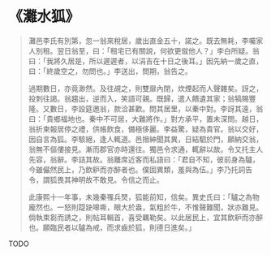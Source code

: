 # 《灘水狐》

> 灘邑李氏有別第，忽一翁來稅居，歲出直金五十，諾之。既去無耗，李囑家人別租。翌日翁至，曰：「租宅已有關說，何欲更僦他人？」李白所疑。翁曰：「我將久居是，所以遲遲者，以涓吉在十日之後耳。」因先納一歲之直，曰：「終歲空之，勿問也。」李送出，問期，翁告之。
>
> 過期數日，亦竟渺然。及往覘之，則雙扉內閉，炊煙起而人聲雜矣。訝之，投刺往謁。翁趨出，逆而入，笑語可親。既歸，遣人饋遺其家；翁犒賜豐隆。又數日，李設筵邀翁，款洽甚歡。問其居里，以秦中對。李訝其遠，翁曰：「貴鄉福地也。秦中不可居，大難將作。」對方承平，置未深問。越日，翁折柬報居停之禮，供帳飲食，備極侈麗。李益驚，疑為貴官。翁以交好，因自言為狐。李駭絕，逢人輒道。邑搢紳聞其異，日結駟於門，願納交翁，翁無不傴僂接見。漸而郡官亦時還往。獨邑令求通，輒辭以故。令又托主人先容，翁辭。李詰其故。翁離席近客而私語曰：「君自不知，彼前身為驢，今雖儼然民上，乃飲粐而亦醉者也。僕固異類，羞與為伍。」李乃托詞告令，謂狐畏其神明故不敢見。令信之而止。
>
> 此康熙十一年事，未幾秦罹兵燹，狐能前知，信矣。異史氏曰：「驢之為物龐然也。一怒則踶趹嗥嘶，眼大於盎，氣粗於牛，不惟聲難聞，狀亦難見。倘執束芻而誘之，則帖耳輯首，喜受羈勒矣。以此居民上，宜其飲粐而亦醉也。願臨民者以驢為戒，而求齒於狐，則德日進矣。」

TODO

